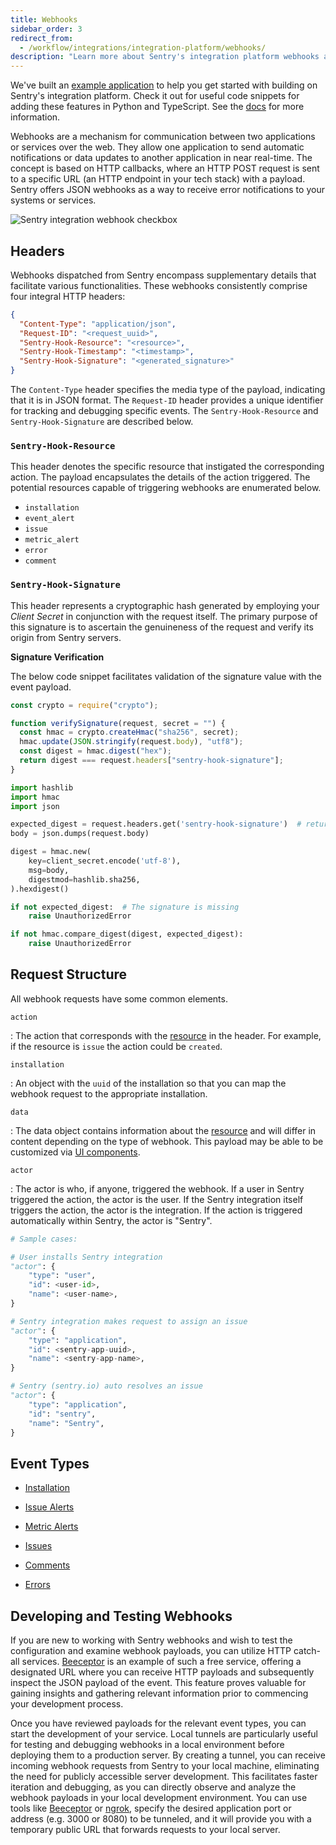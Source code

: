 ```yaml
---
title: Webhooks
sidebar_order: 3
redirect_from:
  - /workflow/integrations/integration-platform/webhooks/
description: "Learn more about Sentry's integration platform webhooks and how they allow your service to receive requests about specific resources, such as installation, issues, and alerts."
---
```


<Note>

We've built an [example application](https://github.com/getsentry/integration-platform-example) to help you get started with building on Sentry's integration platform. Check it out for useful code snippets for adding these features in Python and TypeScript. See the [docs](/product/integrations/integration-platform/#example-app) for more information.

</Note>

Webhooks are a mechanism for communication between two applications or services over the web. They allow one application to send automatic notifications or data updates to another application in near real-time. The concept is based on HTTP callbacks, where an HTTP POST request is sent to a specific URL (an HTTP endpoint in your tech stack) with a payload. Sentry offers JSON webhooks as a way to receive error notifications to your systems or services.

![Sentry integration webhook checkbox](webhook-checkbox.png)

## Headers

Webhooks dispatched from Sentry encompass supplementary details that facilitate various functionalities. These webhooks consistently comprise four integral HTTP headers:

```json
{
  "Content-Type": "application/json",
  "Request-ID": "<request_uuid>",
  "Sentry-Hook-Resource": "<resource>",
  "Sentry-Hook-Timestamp": "<timestamp>",
  "Sentry-Hook-Signature": "<generated_signature>"
}
```

The `Content-Type` header specifies the media type of the payload, indicating that it is in JSON format. The `Request-ID` header provides a unique identifier for tracking and debugging specific events. The `Sentry-Hook-Resource` and `Sentry-Hook-Signature` are described below.

### `Sentry-Hook-Resource`

This header denotes the specific resource that instigated the corresponding action. The payload encapsulates the details of the action triggered. The potential resources capable of triggering webhooks are enumerated below.

- `installation`
- `event_alert`
- `issue`
- `metric_alert`
- `error`
- `comment`

### `Sentry-Hook-Signature`

This header represents a cryptographic hash generated by employing your *Client Secret* in conjunction with the request itself. The primary purpose of this signature is to ascertain the genuineness of the request and verify its origin from Sentry servers. 

**Signature Verification**

The below code snippet facilitates validation of the signature value with the event payload.

```javascript
const crypto = require("crypto");

function verifySignature(request, secret = "") {
  const hmac = crypto.createHmac("sha256", secret);
  hmac.update(JSON.stringify(request.body), "utf8");
  const digest = hmac.digest("hex");
  return digest === request.headers["sentry-hook-signature"];
}
```

```python
import hashlib
import hmac
import json

expected_digest = request.headers.get('sentry-hook-signature')  # returns None if header is missing
body = json.dumps(request.body)

digest = hmac.new(
    key=client_secret.encode('utf-8'),
    msg=body,
    digestmod=hashlib.sha256,
).hexdigest()

if not expected_digest:  # The signature is missing
    raise UnauthorizedError

if not hmac.compare_digest(digest, expected_digest):
    raise UnauthorizedError
```

## Request Structure

All webhook requests have some common elements.

`action`

: The action that corresponds with the [resource](#sentry-hook-resource) in the header. For example, if the resource is `issue` the action could be `created`.

`installation`

: An object with the `uuid` of the installation so that you can map the webhook request to the appropriate installation.

`data`

: The data object contains information about the [resource](#sentry-hook-resource) and will differ in content depending on the type of webhook. This payload may be able to be customized via [UI components](/product/integrations/integration-platform/ui-components).

`actor`

: The actor is who, if anyone, triggered the webhook. If a user in Sentry triggered the action, the actor is the user. If the Sentry integration itself triggers the action, the actor is the integration. If the action is triggered automatically within Sentry, the actor is "Sentry".

```python
# Sample cases:

# User installs Sentry integration
"actor": {
    "type": "user",
    "id": <user-id>,
    "name": <user-name>,
}

# Sentry integration makes request to assign an issue
"actor": {
    "type": "application",
    "id": <sentry-app-uuid>,
    "name": <sentry-app-name>,
}

# Sentry (sentry.io) auto resolves an issue
"actor": {
    "type": "application",
    "id": "sentry",
    "name": "Sentry",
}
```

## Event Types

- [Installation](/product/integrations/integration-platform/webhooks/installation/)

- [Issue Alerts](/product/integrations/integration-platform/webhooks/issue-alerts/)

- [Metric Alerts](/product/integrations/integration-platform/webhooks/metric-alerts/)

- [Issues](/product/integrations/integration-platform/webhooks/issues/)

- [Comments](/product/integrations/integration-platform/webhooks/comments/)

- [Errors](/product/integrations/integration-platform/webhooks/errors/)


## Developing and Testing Webhooks

If you are new to working with Sentry webhooks and wish to test the configuration and examine webhook payloads, you can utilize HTTP catch-all services. [Beeceptor](https://beeceptor.com/) is an example of such a free service, offering a designated URL where you can receive HTTP payloads and subsequently inspect the JSON payload of the event. This feature proves valuable for gaining insights and gathering relevant information prior to commencing your development process.

Once you have reviewed payloads for the relevant event types, you can start the development of your service. Local tunnels are particularly useful for testing and debugging webhooks in a local environment before deploying them to a production server. By creating a tunnel, you can receive incoming webhook requests from Sentry to your local machine, eliminating the need for publicly accessible server development. This facilitates faster iteration and debugging, as you can directly observe and analyze the webhook payloads in your local development environment. You can use tools like [Beeceptor](https://beeceptor.com/) or [ngrok](https://ngrok.com/), specify the desired application port or address (e.g. 3000 or 8080) to be tunneled, and it will provide you with a temporary public URL that forwards requests to your local server.

